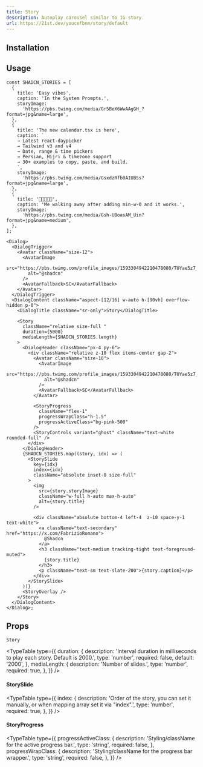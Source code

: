 ```yaml
---
title: Story
description: Autoplay carousel similar to IG story.
url: https://21st.dev/youcefbnm/story/default
---
```


<ComponentPreview name="story-demo" />

## Installation

<ComponentInstallation name="story" />

## Usage

```tsx
const SHADCN_STORIES = [
  {
    title: 'Easy vibes',
    caption: 'In the System Prompts.',
    storyImage:
      'https://pbs.twimg.com/media/Gr5BeX6WwAAgGH_?format=jpg&name=large',
  },
  {
    title: 'The new calendar.tsx is here',
    caption: `
    → Latest react-daypicker
    → Tailwind v3 and v4
    → Date, range & time pickers
    → Persian, Hijri & timezone support
    → 30+ examples to copy, paste, and build.
    `,
    storyImage:
      'https://pbs.twimg.com/media/GsxdzRfb0AIUBSs?format=jpg&name=large',
  },
  {
    title: '🤣🤣🤣🤣🤣',
    caption: 'Me walking away after adding min-w-0 and it works.',
    storyImage:
      'https://pbs.twimg.com/media/Gsh-UBoasAM_Uin?format=jpg&name=medium',
  },
];

<Dialog>
  <DialogTrigger>
    <Avatar className="size-12">
      <AvatarImage
        src="https://pbs.twimg.com/profile_images/1593304942210478080/TUYae5z7_400x400.jpg"
        alt="@shadcn"
      />
      <AvatarFallback>SC</AvatarFallback>
    </Avatar>
  </DialogTrigger>
  <DialogContent className="aspect-[12/16] w-auto h-[90vh] overflow-hidden p-0">
    <DialogTitle className="sr-only">Story</DialogTitle>

    <Story
      className="relative size-full "
      duration={5000}
      mediaLength={SHADCN_STORIES.length}
    >
      <DialogHeader className="px-4 py-6">
        <div className="relative z-10 flex items-center gap-2">
          <Avatar className="size-10">
            <AvatarImage
              src="https://pbs.twimg.com/profile_images/1593304942210478080/TUYae5z7_400x400.jpg"
              alt="@shadcn"
            />
            <AvatarFallback>SC</AvatarFallback>
          </Avatar>

          <StoryProgress
            className="flex-1"
            progressWrapClass="h-1.5"
            progressActiveClass="bg-pink-500"
          />
          <StoryControls variant="ghost" className="text-white rounded-full" />
        </div>
      </DialogHeader>
      {SHADCN_STORIES.map((story, idx) => (
        <StorySlide
          key={idx}
          index={idx}
          className="absolute inset-0 size-full"
        >
          <img
            src={story.storyImage}
            className="w-full h-auto max-h-auto"
            alt={story.title}
          />

          <div className="absolute bottom-4 left-4  z-10 space-y-1 text-white">
            <a className="text-secondary" href="https://x.com/FabrizioRomano">
              @Shadcn
            </a>
            <h3 className="text-medium tracking-tight text-foreground-muted">
              {story.title}
            </h3>
            <p className="text-sm text-slate-200">{story.caption}</p>
          </div>
        </StorySlide>
      ))}
      <StoryOverlay />
    </Story>
  </DialogContent>
</Dialog>;
```

## Props

`Story`

<TypeTable
  type={{
    duration: {
      description:
        'Interval duration in milliseconds to play each story. Default is 2000.',
      type: 'number',
      required: false,
      default: '2000',
    },
    mediaLength: {
      description: 'Number of slides.',
      type: 'number',
      required: true,
    },
  }}
/>
#### StorySlide

<TypeTable
  type={{
    index: {
      description:
        'Order of the story, you can set it manually, or when mapping array set it via "index".',
      type: 'number',
      required: true,
    },
  }}
/>

#### StoryProgress

<TypeTable
  type={{
    progressActiveClass: {
      description: 'Styling/className for the active progress bar.',
      type: 'string',
      required: false,
    },
    progressWrapClass: {
      description: 'Styling/className for the progress bar wrapper.',
      type: 'string',
      required: false,
    },
  }}
/>
